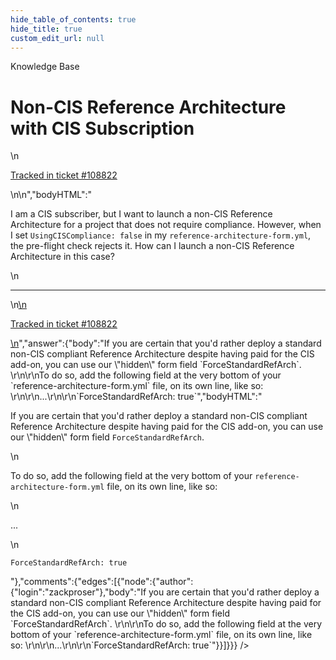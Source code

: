 ```yaml
---
hide_table_of_contents: true
hide_title: true
custom_edit_url: null
---
```



<CenterLayout>
<span class="title">Knowledge Base</span>
<h1>Non-CIS Reference Architecture with CIS Subscription</h1>
<GitHub json={{"id":"D_kwDOF8slf84AP5wZ","number":484,"author":{"login":"iangrunt"},"title":"Non-CIS Reference Architecture with CIS Subscription","body":"\nI am a CIS subscriber, but I want to launch a non-CIS Reference Architecture for a project that does not require compliance. However, when I set `UsingCISCompliance: false` in my `reference-architecture-form.yml`, the pre-flight check rejects it. How can I launch a non-CIS Reference Architecture in this case? \n\n---\n\n<ins datetime=\"2022-06-23T18:48:40Z\">\n  <p><a href=\"https://support.gruntwork.io/hc/requests/108822\">Tracked in ticket #108822</a></p>\n</ins>\n","bodyHTML":"<p dir=\"auto\">I am a CIS subscriber, but I want to launch a non-CIS Reference Architecture for a project that does not require compliance. However, when I set <code class=\"notranslate\">UsingCISCompliance: false</code> in my <code class=\"notranslate\">reference-architecture-form.yml</code>, the pre-flight check rejects it. How can I launch a non-CIS Reference Architecture in this case?</p>\n<hr>\n<ins datetime=\"2022-06-23T18:48:40Z\">\n  <p dir=\"auto\"><a href=\"https://support.gruntwork.io/hc/requests/108822\" rel=\"nofollow\">Tracked in ticket #108822</a></p>\n</ins>","answer":{"body":"If you are certain that you'd rather deploy a standard non-CIS compliant Reference Architecture despite having paid for the CIS add-on, you can use our \"hidden\" form field `ForceStandardRefArch`. \r\n\r\nTo do so, add the following field at the very bottom of your `reference-architecture-form.yml` file, on its own line, like so: \r\n\r\n...\r\n\r\n`ForceStandardRefArch: true`","bodyHTML":"<p dir=\"auto\">If you are certain that you'd rather deploy a standard non-CIS compliant Reference Architecture despite having paid for the CIS add-on, you can use our \"hidden\" form field <code class=\"notranslate\">ForceStandardRefArch</code>.</p>\n<p dir=\"auto\">To do so, add the following field at the very bottom of your <code class=\"notranslate\">reference-architecture-form.yml</code> file, on its own line, like so:</p>\n<p dir=\"auto\">...</p>\n<p dir=\"auto\"><code class=\"notranslate\">ForceStandardRefArch: true</code></p>"},"comments":{"edges":[{"node":{"author":{"login":"zackproser"},"body":"If you are certain that you'd rather deploy a standard non-CIS compliant Reference Architecture despite having paid for the CIS add-on, you can use our \"hidden\" form field `ForceStandardRefArch`. \r\n\r\nTo do so, add the following field at the very bottom of your `reference-architecture-form.yml` file, on its own line, like so: \r\n\r\n...\r\n\r\n`ForceStandardRefArch: true`"}}]}}} />

</CenterLayout>
  

<!-- ##DOCS-SOURCER-START
{
  "sourcePlugin": "github-discussions",
  "hash": "0a244894e5b92cbbf2889c5256dc3cba"
}
##DOCS-SOURCER-END -->
